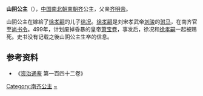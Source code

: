 {{東亞女性歷史人物
| 名稱=山阴公主
| 身份=[[南齐|南齐]]公主
| 畫像=
| 說明=
| 姓=萧
| 名=
| 封爵=[[公主|公主]]
| 位號=
| 封號=山阴公主
| 出生年=
| 逝世年=
| 諡號=
| 墳墓=
| 父親=
| 夫=[[徐况|徐况]]
| 夫之母=[[劉修明|劉修明]]
| 夫之父=[[徐孝嗣|徐孝嗣]]
|}}
'''山阴公主'''（{{bd|？||？||}}），[[中国|中国]][[南北朝|南北朝]][[南朝齐|南朝齐]]公主，父亲[[齐明帝|齐明帝]]。

山阴公主在嫁給了[[徐孝嗣|徐孝嗣]]的儿子[[徐况|徐况]]。[[徐孝嗣|徐孝嗣]]是刘宋孝武帝[[刘骏|刘骏]]的[[驸马|驸马]]，在南齐官至[[尚书令|尚书令]]。499年，计划废掉昏暴的皇帝[[萧宝卷|萧宝卷]]，事发后，徐况和[[徐孝嗣|徐孝嗣]]一起被赐死。史书没有记载之後山阴公主生卒的信息。

== 参考资料 ==

*《[[资治通鉴|资治通鉴]] 第一百四十二卷》

[[Category:南齐公主|Category:南齐公主]]
[[Category:蘭陵蕭氏|~]]